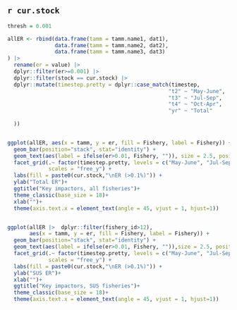 ## `r cur.stock`

```r
thresh = 0.001

allER <- rbind(data.frame(tamm = tamm.name1, dat1),
               data.frame(tamm = tamm.name2, dat2),
               data.frame(tamm = tamm.name3, dat3)
) |> 
  rename(er = value) |> 
  dplyr::filter(er>=0.001) |> 
  dplyr::filter(stock == cur.stock) |> 
  dplyr::mutate(timestep.pretty = dplyr::case_match(timestep, 
                                                   "t2" ~ "May-June",
                                                   "t3" ~ "Jul-Sep",
                                                   "t4" ~ "Oct-Apr",
                                                   "yr" ~ "Total"
     
  ))


ggplot(allER, aes(x = tamm, y = er, fill = Fishery, label = Fishery)) + 
  geom_bar(position="stack", stat="identity") +
  geom_text(aes(label = ifelse(er>0.01, Fishery, "")), size = 2.5, position = position_stack(vjust = 0.5)) +
  facet_grid(.~ factor(timestep.pretty, levels = c("May-June", "Jul-Sep", "Oct-Apr", "Total")), 
             scales = "free_y") +
  labs(fill = paste0(cur.stock,"\nER (>0.1%)")) +
  ylab("Total ER")+
  ggtitle("Key impactors, all fisheries")+
  theme_classic(base_size = 18)+
  xlab("")+
  theme(axis.text.x = element_text(angle = 45, vjust = 1, hjust=1))


ggplot(allER |>  dplyr::filter(fishery_id>12), 
       aes(x = tamm, y = er, fill = Fishery, label = Fishery)) +
  geom_bar(position="stack", stat="identity") +
  geom_text(aes(label = ifelse(er>0.01, Fishery, "")),size = 2.5, position = position_stack(vjust = 0.5)) +
  facet_grid(.~ factor(timestep.pretty, levels = c("May-June", "Jul-Sep", "Oct-Apr", "Total")),
             scales = "free_y") +
  labs(fill = paste0(cur.stock,"\nER (>0.1%)")) +
  ylab("SUS ER")+
  xlab("")+
  ggtitle("Key impactors, SUS fisheries")+
  theme_classic(base_size = 18)+
  theme(axis.text.x = element_text(angle = 45, vjust = 1, hjust=1))

```
